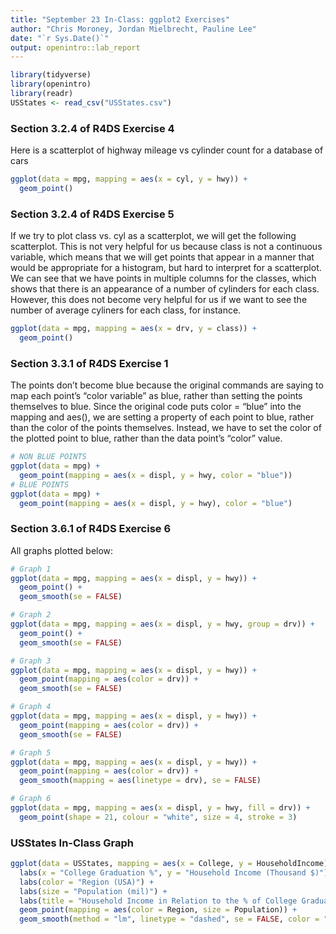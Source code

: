 ```yaml
---
title: "September 23 In-Class: ggplot2 Exercises"
author: "Chris Moroney, Jordan Mielbrecht, Pauline Lee"
date: "`r Sys.Date()`"
output: openintro::lab_report
---
```


```r
library(tidyverse)
library(openintro)
library(readr)
USStates <- read_csv("USStates.csv")
```

### Section 3.2.4 of R4DS Exercise 4

Here is a scatterplot of highway mileage vs cylinder count for a database of cars

```r
ggplot(data = mpg, mapping = aes(x = cyl, y = hwy)) +
  geom_point()
```

### Section 3.2.4 of R4DS Exercise 5

If we try to plot class vs. cyl as a scatterplot, we will get the following scatterplot. This is not very helpful for us because class is not a continuous variable, which means that we will get points that appear in a manner that would be appropriate for a histogram, but hard to interpret for a scatterplot. We can see that we have points in multiple columns for the classes, which shows that there is an appearance of a number of cylinders for each class. However, this does not become very helpful for us if we want to see the number of average cyliners for each class, for instance. 


```r
ggplot(data = mpg, mapping = aes(x = drv, y = class)) +
  geom_point()
```

### Section 3.3.1 of R4DS Exercise 1

The points don't become blue because the original commands are saying to map each point's "color variable" as blue, rather than setting the points themselves to blue. Since the original code puts color = "blue" into the mapping and aes(), we are setting a property of each point to blue, rather than the color of the points themselves. Instead, we have to set the color of the plotted point to blue, rather than the data point's "color" value. 

```r
# NON BLUE POINTS
ggplot(data = mpg) + 
  geom_point(mapping = aes(x = displ, y = hwy, color = "blue"))
# BLUE POINTS
ggplot(data = mpg) +
  geom_point(mapping = aes(x = displ, y = hwy), color = "blue")
```

### Section 3.6.1 of R4DS Exercise 6

All graphs plotted below:

```r
# Graph 1
ggplot(data = mpg, mapping = aes(x = displ, y = hwy)) +
  geom_point() +
  geom_smooth(se = FALSE)

# Graph 2
ggplot(data = mpg, mapping = aes(x = displ, y = hwy, group = drv)) + 
  geom_point() +
  geom_smooth(se = FALSE)

# Graph 3
ggplot(data = mpg, mapping = aes(x = displ, y = hwy)) +
  geom_point(mapping = aes(color = drv)) +
  geom_smooth(se = FALSE)

# Graph 4
ggplot(data = mpg, mapping = aes(x = displ, y = hwy)) +
  geom_point(mapping = aes(color = drv)) +
  geom_smooth(se = FALSE)

# Graph 5
ggplot(data = mpg, mapping = aes(x = displ, y = hwy)) +
  geom_point(mapping = aes(color = drv)) +
  geom_smooth(mapping = aes(linetype = drv), se = FALSE)

# Graph 6
ggplot(data = mpg, mapping = aes(x = displ, y = hwy, fill = drv)) +
  geom_point(shape = 21, colour = "white", size = 4, stroke = 3)
```

### USStates In-Class Graph

```r
ggplot(data = USStates, mapping = aes(x = College, y = HouseholdIncome)) + 
  labs(x = "College Graduation %", y = "Household Income (Thousand $)") + 
  labs(color = "Region (USA)") + 
  labs(size = "Population (mil)") +
  labs(title = "Household Income in Relation to the % of College Graduates for all 50 states") +
  geom_point(mapping = aes(color = Region, size = Population)) +
  geom_smooth(method = "lm", linetype = "dashed", se = FALSE, color = "black")
```

